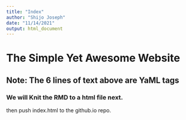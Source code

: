 ```yaml
---
title: "Index"
author: "Shijo Joseph"
date: "11/14/2021"
output: html_document
---
```


# The Simple Yet Awesome Website
## Note: The 6 lines of text above are YaML tags
### We will Knit the RMD to a html file next.
then push index.html to the github.io repo.